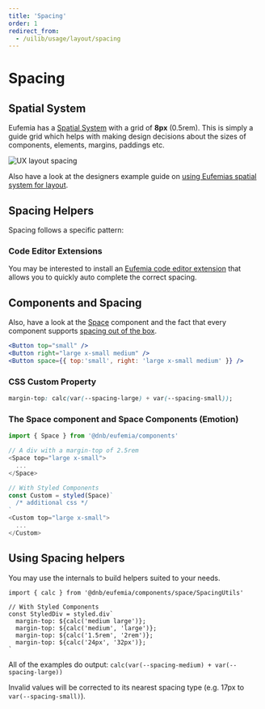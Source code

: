 ```yaml
---
title: 'Spacing'
order: 1
redirect_from:
  - /uilib/usage/layout/spacing
---
```



# Spacing

## Spatial System

Eufemia has a [Spatial System](/quickguide-designer/spatial-system) with a grid of **8px** (0.5rem). This is simply a guide grid which helps with making design decisions about the sizes of components, elements, margins, paddings etc.

![UX layout spacing](../../usage/assets/ux-layout-spacing.png)

Also have a look at the designers example guide on [using Eufemias spatial system for layout](!/quickguide-designer/inspiration#using-eufemias-spatial-system-for-layout).

## Spacing Helpers

Spacing follows a specific pattern:

<SpacingTable />

### Code Editor Extensions

You may be interested to install an [Eufemia code editor extension](/uilib/helpers/tools/#code-editor-extensions) that allows you to quickly auto complete the correct spacing.

## Components and Spacing

Also, have a look at the [Space](/uilib/components/space) component and the fact that every component supports [spacing out of the box](/uilib/components/space#components-and-spacing).

```jsx
<Button top="small" />
<Button right="large x-small medium" />
<Button space={{ top:'small', right: 'large x-small medium' }} />
```

### CSS Custom Property

```css
margin-top: calc(var(--spacing-large) + var(--spacing-small));
```

### The Space component and Space Components (Emotion)

```js
import { Space } from '@dnb/eufemia/components'

// A div with a margin-top of 2.5rem
<Space top="large x-small">
  ...
</Space>

// With Styled Components
const Custom = styled(Space)`
  /* additional css */
`
<Custom top="large x-small">
  ...
</Custom>
```

## Using Spacing helpers

You may use the internals to build helpers suited to your needs.

```tsx
import { calc } from '@dnb/eufemia/components/space/SpacingUtils'

// With Styled Components
const StyledDiv = styled.div`
  margin-top: ${calc('medium large')};
  margin-top: ${calc('medium', 'large')};
  margin-top: ${calc('1.5rem', '2rem')};
  margin-top: ${calc('24px', '32px')};
`
```

All of the examples do output: `calc(var(--spacing-medium) + var(--spacing-large))`

Invalid values will be corrected to its nearest spacing type (e.g. 17px to `var(--spacing-small)`).
